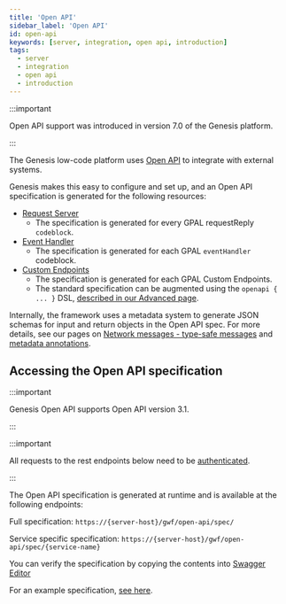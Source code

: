 ```yaml
---
title: 'Open API'
sidebar_label: 'Open API'
id: open-api
keywords: [server, integration, open api, introduction]
tags:
  - server
  - integration
  - open api
  - introduction
---
```


:::important

Open API support was introduced in version 7.0 of the Genesis platform.

:::

The Genesis low-code platform uses [Open API](https://swagger.io/specification/) to integrate with external systems. 

Genesis makes this easy to configure and set up, and an Open API specification is generated for the following resources:

* [Request Server](../../../server/request-server/introduction/)
  * The specification is generated for every GPAL requestReply` codeblock`.
* [Event Handler](../../../server/event-handler/introduction/)
  * The specification is generated for each GPAL `eventHandler` codeblock.
* [Custom Endpoints](../custom-endpoints/introduction/)
  * The specification is generated for each GPAL Custom Endpoints.
  * The standard specification can be augmented using the `openapi { ... }` DSL, [described in our Advanced page](../custom-endpoints/advanced/#openapi).

Internally, the framework uses a metadata system to generate JSON schemas for input and return objects in the Open API spec. For more details, see our pages on [Network messages - type-safe messages](../../network-messages/type-safe-messages) and [metadata annotations](../../network-messages/metadata-annotations).

## Accessing the Open API specification

:::important

Genesis Open API supports Open API version 3.1.

:::

:::important

All requests to the rest endpoints below need to be [authenticated](../../integration/rest-endpoints/basics/).

:::

The Open API specification is generated at runtime and is available at the following endpoints:

Full specification: 
`https://{server-host}/gwf/open-api/spec/`

Service specific specification: 
`https://{server-host}/gwf/open-api/spec/{service-name}`

You can verify the specification by copying the contents into [Swagger Editor](https://editor-next.swagger.io/)

For an example specification, [see here](pathname:///file/openapi-sample.yaml).
